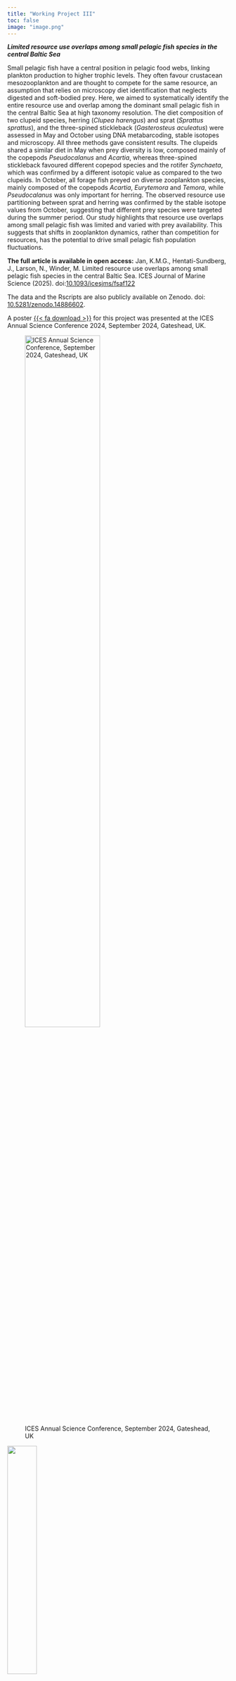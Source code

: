 ```yaml
---
title: "Working Project III"
toc: false
image: "image.png"
---
```


_**Limited resource use overlaps among small pelagic fish species in the central Baltic Sea**_

Small pelagic fish have a central position in pelagic food webs, linking plankton production to higher trophic levels. They often favour crustacean mesozooplankton and are thought to compete for the same resource, an assumption that relies on microscopy diet identification that neglects digested and soft-bodied prey. Here, we aimed to systematically identify the entire resource use and overlap among the dominant small pelagic fish in the central Baltic Sea at high taxonomy resolution. The diet composition of two clupeid species, herring (*Clupea harengus*) and sprat (*Sprattus sprattus*), and the three-spined stickleback (*Gasterosteus aculeatus*) were assessed in May and October using DNA metabarcoding, stable isotopes and microscopy. All three methods gave consistent results. The clupeids shared a similar diet in May when prey diversity is low, composed mainly of the copepods *Pseudocalanus* and *Acartia*, whereas three-spined stickleback favoured different copepod species and the rotifer *Synchaeta*, which was confirmed by a different isotopic value as compared to the two clupeids. In October, all forage fish preyed on diverse zooplankton species, mainly composed of the copepods *Acartia*, *Eurytemora* and *Temora*, while *Pseudocalanus* was only important for herring. The observed resource use partitioning between sprat and herring was confirmed by the stable isotope values from October, suggesting that different prey species were targeted during the summer period. Our study highlights that resource use overlaps among small pelagic fish was limited and varied with prey availability. This suggests that shifts in zooplankton dynamics, rather than competition for resources, has the potential to drive small pelagic fish population fluctuations.

**The full article is available in open access:** Jan, K.M.G., Hentati-Sundberg, J., Larson, N., Winder, M. Limited resource use overlaps among small pelagic fish species in the central Baltic Sea. ICES Journal of Marine Science (2025). doi:[10.1093/icesjms/fsaf122](https://doi.org/10.1093/icesjms/fsaf122){.button target=_blank}

The data and the Rscripts are also publicly available on Zenodo. doi: [10.5281/zenodo.14886602](https://doi.org/10.5281/zenodo.14886602){.button target=_blank}.

A poster [{{< fa download >}}](./ASC2024_Poster.pdf){.button target="_blank"} for this project was presented at the ICES Annual Science Conference 2024, September 2024, Gateshead, UK.

::: {layout-ncol=2}
![ICES Annual Science Conference, September 2024, Gateshead, UK](Gateshead.jpeg){width=63.5%}

![](Poster.jpeg){width=36.5%}

:::

[Working Project IV {{< fa arrow-right >}}](../Project4){.ChangePageRight}
[{{< fa arrow-left >}} Working Project II](../Project2){.ChangePageLeft}